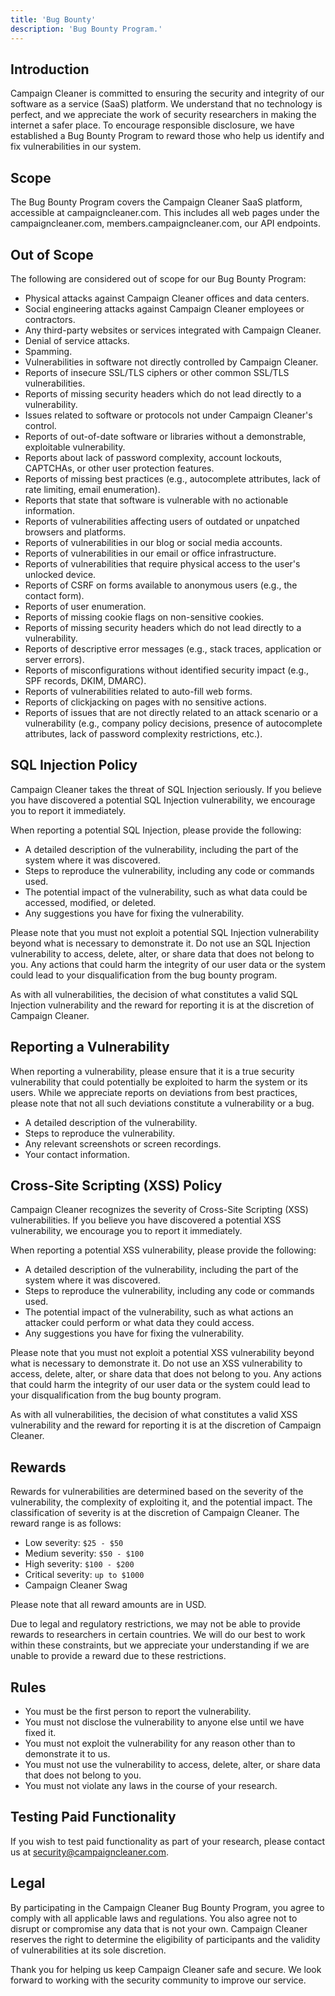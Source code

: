 ```yaml
---
title: 'Bug Bounty'
description: 'Bug Bounty Program.'
---
```



 ## Introduction
 
 Campaign Cleaner is committed to ensuring the security and integrity of our software as a service (SaaS) platform. We understand that no technology is perfect, and we appreciate the work of security researchers in making the internet a safer place. To encourage responsible disclosure, we have established a Bug Bounty Program to reward those who help us identify and fix vulnerabilities in our system.
 
 ## Scope
 
 The Bug Bounty Program covers the Campaign Cleaner SaaS platform, accessible at campaigncleaner.com. This includes all web pages under the campaigncleaner.com,  members.campaigncleaner.com, our API endpoints.
 
 ## Out of Scope
 
 The following are considered out of scope for our Bug Bounty Program:
 
 - Physical attacks against Campaign Cleaner offices and data centers.
 - Social engineering attacks against Campaign Cleaner employees or contractors.
 - Any third-party websites or services integrated with Campaign Cleaner.
 - Denial of service attacks.
 - Spamming.
 - Vulnerabilities in software not directly controlled by Campaign Cleaner.
 - Reports of insecure SSL/TLS ciphers or other common SSL/TLS vulnerabilities.
 - Reports of missing security headers which do not lead directly to a vulnerability.
 - Issues related to software or protocols not under Campaign Cleaner's control.
 - Reports of out-of-date software or libraries without a demonstrable, exploitable vulnerability.
 - Reports about lack of password complexity, account lockouts, CAPTCHAs, or other user protection features.
 - Reports of missing best practices (e.g., autocomplete attributes, lack of rate limiting, email enumeration).
 - Reports that state that software is vulnerable with no actionable information.
 - Reports of vulnerabilities affecting users of outdated or unpatched browsers and platforms.
 - Reports of vulnerabilities in our blog or social media accounts.
 - Reports of vulnerabilities in our email or office infrastructure.
 - Reports of vulnerabilities that require physical access to the user's unlocked device.
 - Reports of CSRF on forms available to anonymous users (e.g., the contact form).
 - Reports of user enumeration.
 - Reports of missing cookie flags on non-sensitive cookies.
 - Reports of missing security headers which do not lead directly to a vulnerability.
 - Reports of descriptive error messages (e.g., stack traces, application or server errors).
 - Reports of misconfigurations without identified security impact (e.g., SPF records, DKIM, DMARC).
 - Reports of vulnerabilities related to auto-fill web forms.
 - Reports of clickjacking on pages with no sensitive actions.
 - Reports of issues that are not directly related to an attack scenario or a vulnerability (e.g., company policy decisions, presence of autocomplete attributes, lack of password complexity restrictions, etc.).
 
 ## SQL Injection Policy
 
 Campaign Cleaner takes the threat of SQL Injection seriously. If you believe you have discovered a potential SQL Injection vulnerability, we encourage you to report it immediately.
 
 When reporting a potential SQL Injection, please provide the following:
 
 - A detailed description of the vulnerability, including the part of the system where it was discovered.
 - Steps to reproduce the vulnerability, including any code or commands used.
 - The potential impact of the vulnerability, such as what data could be accessed, modified, or deleted.
 - Any suggestions you have for fixing the vulnerability.
 
 Please note that you must not exploit a potential SQL Injection vulnerability beyond what is necessary to demonstrate it. Do not use an SQL Injection vulnerability to access, delete, alter, or share data that does not belong to you. Any actions that could harm the integrity of our user data or the system could lead to your disqualification from the bug bounty program.
 
 As with all vulnerabilities, the decision of what constitutes a valid SQL Injection vulnerability and the reward for reporting it is at the discretion of Campaign Cleaner.
 ## Reporting a Vulnerability
 
 When reporting a vulnerability, please ensure that it is a true security vulnerability that could potentially be exploited to harm the system or its users. While we appreciate reports on deviations from best practices, please note that not all such deviations constitute a vulnerability or a bug.
 
 - A detailed description of the vulnerability.
 - Steps to reproduce the vulnerability.
 - Any relevant screenshots or screen recordings.
 - Your contact information.
 
 
 ## Cross-Site Scripting (XSS) Policy
 
 Campaign Cleaner recognizes the severity of Cross-Site Scripting (XSS) vulnerabilities. If you believe you have discovered a potential XSS vulnerability, we encourage you to report it immediately.
 
 When reporting a potential XSS vulnerability, please provide the following:
 
 - A detailed description of the vulnerability, including the part of the system where it was discovered.
 - Steps to reproduce the vulnerability, including any code or commands used.
 - The potential impact of the vulnerability, such as what actions an attacker could perform or what data they could access.
 - Any suggestions you have for fixing the vulnerability.
 
 Please note that you must not exploit a potential XSS vulnerability beyond what is necessary to demonstrate it. Do not use an XSS vulnerability to access, delete, alter, or share data that does not belong to you. Any actions that could harm the integrity of our user data or the system could lead to your disqualification from the bug bounty program.
 
 As with all vulnerabilities, the decision of what constitutes a valid XSS vulnerability and the reward for reporting it is at the discretion of Campaign Cleaner.
 ## Rewards
 
 Rewards for vulnerabilities are determined based on the severity of the vulnerability, the complexity of exploiting it, and the potential impact. The classification of severity is at the discretion of Campaign Cleaner. The reward range is as follows:
 
 - Low severity: `$25 - $50`
 - Medium severity: `$50 - $100`
 - High severity: `$100 - $200`
 - Critical severity: `up to $1000`
 - Campaign Cleaner Swag
 
 Please note that all reward amounts are in USD.
 
 Due to legal and regulatory restrictions, we may not be able to provide rewards to researchers in certain countries. We will do our best to work within these constraints, but we appreciate your understanding if we are unable to provide a reward due to these restrictions.
 
 ## Rules
 
 - You must be the first person to report the vulnerability.
 - You must not disclose the vulnerability to anyone else until we have fixed it.
 - You must not exploit the vulnerability for any reason other than to demonstrate it to us.
 - You must not use the vulnerability to access, delete, alter, or share data that does not belong to you.
 - You must not violate any laws in the course of your research.
 
 ## Testing Paid Functionality
 
 If you wish to test paid functionality as part of your research, please contact us at security@campaigncleaner.com. 
 
 ## Legal
 
 By participating in the Campaign Cleaner Bug Bounty Program, you agree to comply with all applicable laws and regulations. You also agree not to disrupt or compromise any data that is not your own. Campaign Cleaner reserves the right to determine the eligibility of participants and the validity of vulnerabilities at its sole discretion.
 
 Thank you for helping us keep Campaign Cleaner safe and secure. We look forward to working with the security community to improve our service.